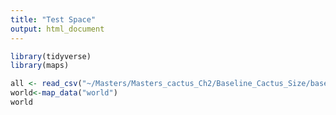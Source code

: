 ```yaml
---
title: "Test Space"
output: html_document
---
```


```r
library(tidyverse)
library(maps)

all <- read_csv("~/Masters/Masters_cactus_Ch2/Baseline_Cactus_Size/baseline_cactus_size_all_nocacti_omit.csv")
world<-map_data("world")
world


```

